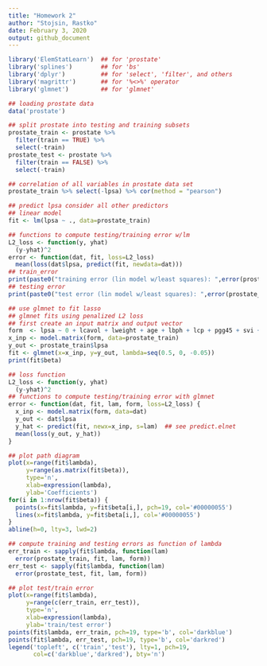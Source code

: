 ```yaml
---
title: "Homework 2"
author: "Stojsin, Rastko"
date: February 3, 2020
output: github_document
---
```


```r
library('ElemStatLearn')  ## for 'prostate'
library('splines')        ## for 'bs'
library('dplyr')          ## for 'select', 'filter', and others
library('magrittr')       ## for '%<>%' operator
library('glmnet')         ## for 'glmnet'
```

```r
## loading prostate data
data('prostate')

## split prostate into testing and training subsets
prostate_train <- prostate %>%
  filter(train == TRUE) %>% 
  select(-train)
prostate_test <- prostate %>%
  filter(train == FALSE) %>% 
  select(-train)

## correlation of all variables in prostate data set
prostate_train %>% select(-lpsa) %>% cor(method = "pearson")
```

```r
## predict lpsa consider all other predictors
## linear model
fit <- lm(lpsa ~ ., data=prostate_train)

## functions to compute testing/training error w/lm
L2_loss <- function(y, yhat)
  (y-yhat)^2
error <- function(dat, fit, loss=L2_loss)
  mean(loss(dat$lpsa, predict(fit, newdata=dat)))
## train_error 
print(paste0("training error (lin model w/least squares): ",error(prostate_train, fit)))
## testing error
print(paste0("test error (lin model w/least squares): ",error(prostate_test, fit)))

```

```r
## use glmnet to fit lasso
## glmnet fits using penalized L2 loss
## first create an input matrix and output vector
form  <- lpsa ~ 0 + lcavol + lweight + age + lbph + lcp + pgg45 + svi + gleason
x_inp <- model.matrix(form, data=prostate_train)
y_out <- prostate_train$lpsa
fit <- glmnet(x=x_inp, y=y_out, lambda=seq(0.5, 0, -0.05))
print(fit$beta)

## loss function
L2_loss <- function(y, yhat)
  (y-yhat)^2
## functions to compute testing/training error with glmnet
error <- function(dat, fit, lam, form, loss=L2_loss) {
  x_inp <- model.matrix(form, data=dat)
  y_out <- dat$lpsa
  y_hat <- predict(fit, newx=x_inp, s=lam)  ## see predict.elnet
  mean(loss(y_out, y_hat))
}
```

```r
## plot path diagram
plot(x=range(fit$lambda),
     y=range(as.matrix(fit$beta)),
     type='n',
     xlab=expression(lambda),
     ylab='Coefficients')
for(i in 1:nrow(fit$beta)) {
  points(x=fit$lambda, y=fit$beta[i,], pch=19, col='#00000055')
  lines(x=fit$lambda, y=fit$beta[i,], col='#00000055')
}
abline(h=0, lty=3, lwd=2)
```

```r
## compute training and testing errors as function of lambda
err_train <- sapply(fit$lambda, function(lam) 
  error(prostate_train, fit, lam, form))
err_test <- sapply(fit$lambda, function(lam) 
  error(prostate_test, fit, lam, form))

## plot test/train error
plot(x=range(fit$lambda),
     y=range(c(err_train, err_test)),
     type='n',
     xlab=expression(lambda),
     ylab='train/test error')
points(fit$lambda, err_train, pch=19, type='b', col='darkblue')
points(fit$lambda, err_test, pch=19, type='b', col='darkred')
legend('topleft', c('train','test'), lty=1, pch=19,
       col=c('darkblue','darkred'), bty='n')
```




